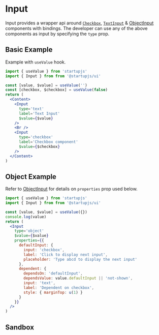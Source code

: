 
# Input

Input provides a wrapper api around [`Checkbox`](/docs/en/components/Checkbox), [`TextInput`](/docs/en/components/TextInput) & [ObjectInput](/docs/en/components/ObjectInput) components with bindings. The developer can use any of the above components as input by specifying the `type` prop.

## Basic Example

Example with `useValue` hook.

```jsx
import { useValue } from 'startupjs'
import { Input } from from '@startupjs/ui'
```

```jsx example
const [value, $value] = useValue('')
const [checkbox, $checkbox] = useValue(false)
return (
  <Content>
    <Input
      type='text'
      label='Text Input'
      $value={$value}
    />
    <Br />
    <Input
      type='checkbox'
      label='Checkbox component'
      $value={$checkbox}
    />
  </Content>
)
```

## Object Example

Refer to [ObjectInput](/docs/en/components/ObjectInput) for details on `properties` prop used below.

```jsx
import { useValue } from 'startupjs'
import { Input } from from '@startupjs/ui'
```

```jsx example
const [value, $value] = useValue({})
console.log(value)
return (
  <Input
    type='object'
    $value={$value}
    properties={{
      defaultInput: {
        input: 'checkbox',
        label: 'Click to display next input',
        placeholder: 'Type abcd to display the next input'
      },
      dependent: {
        dependsOn: 'defaultInput',
        dependsValue: value.defaultInput || 'not-shown',
        input: 'text',
        label: 'Dependent on checkbox',
        style: { marginTop: u(1) }
      }
    }}
  />
)
```

## Sandbox

<Sandbox Component={Input} />
